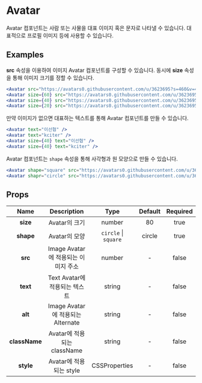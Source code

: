 
# Avatar

Avatar 컴포넌트는 사람 또는 사물을 대표 이미지 혹은 문자로 나타낼 수 있습니다. 대표적으로 프로필 이미지 등에 사용할 수 있습니다.

## Examples

**src** 속성을 이용하여 이미지 Avatar 컴포넌트를 구성할 수 있습니다. 동시에 **size** 속성을 통해 이미지 크기를 정할 수 있습니다.

```jsx header=이미지&nbsp;아바타&nbsp;예제
<Avatar src="https://avatars0.githubusercontent.com/u/3623695?s=460&v=4" />
<Avatar size={60} src="https://avatars0.githubusercontent.com/u/3623695?s=460&v=4" />
<Avatar size={40} src="https://avatars0.githubusercontent.com/u/3623695?s=460&v=4" />
<Avatar size={20} src="https://avatars0.githubusercontent.com/u/3623695?s=460&v=4" />
```

만약 이미지가 없으면 대표하는 텍스트를 통해 Avatar 컴포넌트를 만들 수 있습니다.

```jsx header=텍스트&nbsp;아바타&nbsp;예제
<Avatar text="이선협" />
<Avatar text="kciter" />
<Avatar size={40} text="이선협" />
<Avatar size={40} text="kciter" />
```

Avatar 컴포넌트는 `shape` 속성을 통해 사각형과 원 모양으로 만들 수 있습니다.

```jsx header=모양&nbsp;예제
<Avatar shape="square" src="https://avatars0.githubusercontent.com/u/3623695?s=460&v=4" />
<Avatar shapr="circle" src="https://avatars0.githubusercontent.com/u/3623695?s=460&v=4" />
```

## Props
| Name | Description | Type | Default | Required |
|:---:|:---:|:---:|:---:|:---:|
| **size** | Avatar의 크기 | number | 80 | true |
| **shape** | Avatar의 모양 | `circle` \| `square` | circle | true |
| **src** | Image Avatar에 적용되는 이미지 주소 | number | - | false |
| **text** | Text Avatar에 적용되는 텍스트 | string | - | false |
| **alt** | Image Avatar에 적용되는 Alternate | string | - | false |
| **className** | Avatar에 적용되는 className | string | - | false |
| **style** | Avatar에 적용되는 style | CSSProperties | - | false |

<style jsx global>{`
  .component-container {
    text-align: center;
  }

  .caple-avatar:not(:last-child) {
    margin-right: 20px;
  }

  .caple-avatar, .caple-card--header, .caple-collapse {
    font-family: 'Spoqa Han Sans', -apple-system, BlinkMacSystemFont, 'Sans-serif';
  }
`}</style>